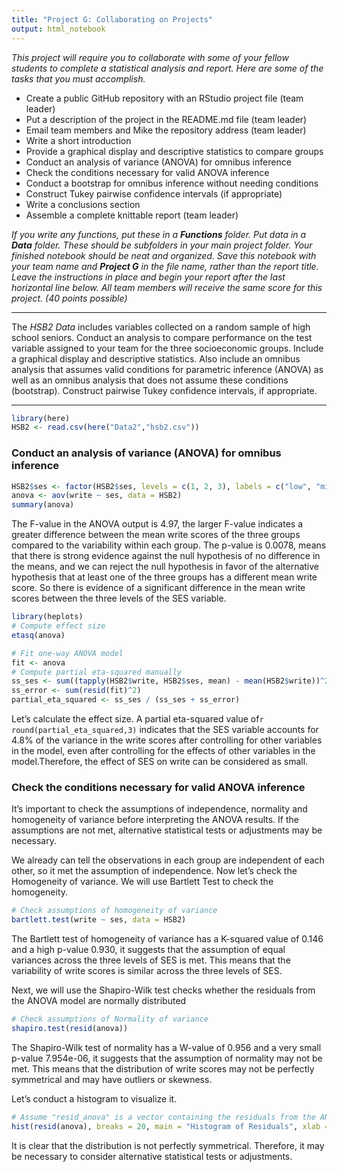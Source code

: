 ```yaml
---
title: "Project G: Collaborating on Projects"
output: html_notebook
---
```


*This project will require you to collaborate with some of your fellow students to complete a statistical analysis and report. Here are some of the tasks that you must accomplish.*

- Create a public GitHub repository with an RStudio project file (team leader)
- Put a description of the project in the README.md file (team leader)
- Email team members and Mike the repository address (team leader)
- Write a short introduction
- Provide a graphical display and descriptive statistics to compare groups
- Conduct an analysis of variance (ANOVA) for omnibus inference
- Check the conditions necessary for valid ANOVA inference
- Conduct a bootstrap for omnibus inference without needing conditions
- Construct Tukey pairwise confidence intervals (if appropriate)
- Write a conclusions section
- Assemble a complete knittable report (team leader)

*If you write any functions, put these in a **Functions** folder. Put data in a **Data** folder. These should be subfolders in your main project folder. Your finished notebook should be neat and organized. Save this notebook with your team name and **Project G** in the file name, rather than the report title. Leave the instructions in place and begin your report after the last horizontal line below. All team members will receive the same score for this project. (40 points possible)*

***

The *HSB2 Data* includes variables collected on a random sample of high school seniors. Conduct an analysis to compare performance on the test variable assigned to your team for the three socioeconomic groups. Include a graphical display and descriptive statistics. Also include an omnibus analysis that assumes valid conditions for parametric inference (ANOVA) as well as an omnibus analysis that does not assume these conditions (bootstrap). Construct pairwise Tukey confidence intervals, if appropriate.

***
```r
library(here)
HSB2 <- read.csv(here("Data2","hsb2.csv"))
```

### Conduct an analysis of variance (ANOVA) for omnibus inference

```r
HSB2$ses <- factor(HSB2$ses, levels = c(1, 2, 3), labels = c("low", "middle", "high"))
anova <- aov(write ~ ses, data = HSB2)
summary(anova)
```

The F-value in the ANOVA output is 4.97, the larger F-value indicates a greater difference between the mean write scores of the three groups compared to the variability within each group. The p-value is 0.0078, means that there is strong evidence against the null hypothesis of no difference in the means, and we can reject the null hypothesis in favor of the alternative hypothesis that at least one of the three groups has a different mean write score. So there is evidence of a significant difference in the mean write scores between the three levels of the SES variable.

```r
library(heplots)
# Compute effect size
etasq(anova)
```

```r
# Fit one-way ANOVA model
fit <- anova
# Compute partial eta-squared manually
ss_ses <- sum((tapply(HSB2$write, HSB2$ses, mean) - mean(HSB2$write))^2 * table(HSB2$ses))
ss_error <- sum(resid(fit)^2)
partial_eta_squared <- ss_ses / (ss_ses + ss_error)

```
Let's calculate the effect size. A partial eta-squared value of```r round(partial_eta_squared,3)``` indicates that the SES variable accounts for 4.8% of the variance in the write scores after controlling for other variables in the model, even after controlling for the effects of other variables in the model.Therefore, the effect of SES on write can be considered as small.


### Check the conditions necessary for valid ANOVA inference

It's important to check the assumptions of independence, normality and homogeneity of variance before interpreting the ANOVA results. If the assumptions are not met, alternative statistical tests or adjustments may be necessary.

We already can tell the observations in each group are independent of each other, so it met the assumption of independence. 
Now let's check the Homogeneity of variance. We will use Bartlett Test to check the homogeneity.

```r
# Check assumptions of homogeneity of variance
bartlett.test(write ~ ses, data = HSB2)
```
The Bartlett test of homogeneity of variance has a K-squared value of 0.146 and a high p-value 0.930, it suggests that the assumption of equal variances across the three levels of SES is met. This means that the variability of write scores is similar across the three levels of SES.

Next, we will use the Shapiro-Wilk test checks whether the residuals from the ANOVA model are normally distributed

```r
# Check assumptions of Normality of variance
shapiro.test(resid(anova))
```
The Shapiro-Wilk test of normality has a W-value of 0.956 and a very small p-value 7.954e-06, it suggests that the assumption of normality may not be met. This means that the distribution of write scores may not be perfectly symmetrical and may have outliers or skewness.

Let's conduct a histogram to visualize it. 

```r
# Assume "resid_anova" is a vector containing the residuals from the ANOVA model
hist(resid(anova), breaks = 20, main = "Histogram of Residuals", xlab = "Residuals Value")
```
It is clear that the distribution is not perfectly symmetrical.
Therefore, it may be necessary to consider alternative statistical tests or adjustments. 

